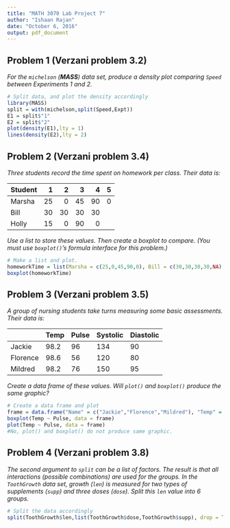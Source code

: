 ---
title: "MATH 3070 Lab Project 7"
author: "Ishaan Rajan"
date: "October 6, 2016"
output: pdf_document
---

## Problem 1 (Verzani problem 3.2)
*For the `michelson` (**MASS**) data set, produce a density plot comparing `Speed` between Experiments 1 and 2.*

```{r, tidy=TRUE, error=TRUE, message=FALSE}
# Split data, and plot the density accordingly
library(MASS)
split = with(michelson,split(Speed,Expt))
E1 = split$"1"
E2 = split$"2"
plot(density(E1),lty = 1)
lines(density(E2),lty = 2)

```

## Problem 2 (Verzani problem 3.4)
*Three students record the time spent on homework per class. Their data is:*

| Student| 1  | 2  | 3  | 4  | 5 |
|:-------|---:|---:|---:|---:|--:|
| Marsha | 25 | 0  | 45 | 90 | 0 |
| Bill   | 30 | 30 | 30 | 30 |   |
| Holly  | 15 | 0  | 90 | 0  |   |

*Use a list to store these values. Then create a boxplot to compare. (You must use `boxplot()`'s formula interface for this problem.)*

```{r, tidy=TRUE, error=TRUE,message=FALSE}
# Make a list and plot. 
homeworkTime = list(Marsha = c(25,0,45,90,0), Bill = c(30,30,30,30,NA), Holly = c(15,0,90,0,NA))
boxplot(homeworkTime)
```

## Problem 3 (Verzani problem 3.5)
*A group of nursing students take turns measuring some basic assessments. Their data is:*

|          | Temp | Pulse | Systolic | Diastolic |
|----------|------|-------|----------|-----------|
| Jackie   | 98.2 | 96    |  134     | 90        |
| Florence | 98.6 | 56    |  120     | 80        |
| Mildred  | 98.2 | 76    |  150     | 95        |

*Create a data frame of these values. Will `plot()` and `boxplot()` produce the same graphic?*

```{r, tidy=TRUE, error=TRUE,message=FALSE}
# Create a data frame and plot
frame = data.frame("Name" = c("Jackie","Florence","Mildred"), "Temp" = c(98.2,98.6,98.2), "Pulse" = c(96,56,76), "Systolic" = c(134,120,150), "Diastolic" = c(90,80,95))
boxplot(Temp ~ Pulse, data = frame)
plot(Temp ~ Pulse, data = frame)
#No, plot() and boxplot() do not produce same graphic. 
```

## Problem 4 (Verzani problem 3.8)
*The second argument to `split` can be a list of factors. The result is that all interactions (possible combinations) are used for the groups. In the `ToothGrowth` data set, growth (`len`) is measured for two types of supplements (`supp`) and three doses (`dose`). Split this `len` value into 6 groups.*

```{r, tidy=TRUE, error=TRUE,message=FALSE}
# Split the data accordingly
split(ToothGrowth$len,list(ToothGrowth$dose,ToothGrowth$supp), drop = TRUE)
```
